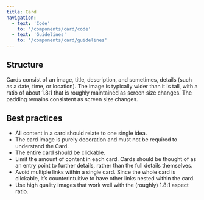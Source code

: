 ```yaml
---
title: Card
navigation:
  - text: 'Code'
    to: '/components/card/code'
  - text: 'Guidelines'
    to: '/components/card/guidelines'
---
```


## Structure

Cards consist of an image, title, description, and sometimes, details (such as a date, time, or location). The image is typically wider than it is tall, with a ratio of about 1.8:1 that is roughly maintained as screen size changes. The padding remains consistent as screen size changes.

## Best practices

- All content in a card should relate to one single idea.
- The card image is purely decoration and must not be required to understand the Card.
- The entire card should be clickable.
- Limit the amount of content in each card. Cards should be thought of as an entry point to further details, rather than the full details themselves.
- Avoid multiple links within a single card. Since the whole card is clickable, it’s counterintuitive to have other links nested within the card.
- Use high quality images that work well with the (roughly) 1.8:1 aspect ratio. 